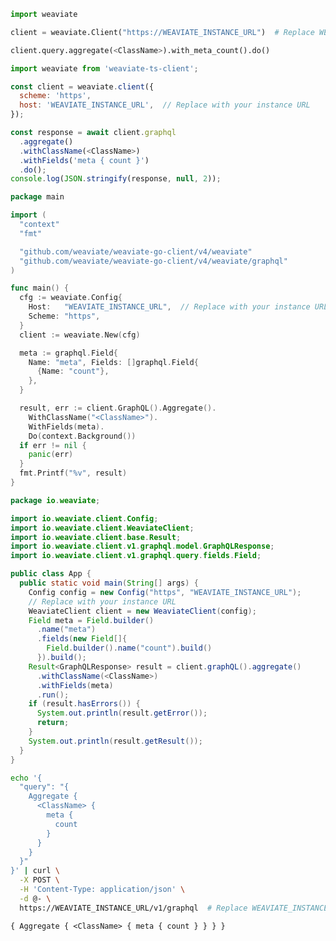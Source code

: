 

<Tabs groupId="languages">
<TabItem value="py" label="Python (v4)">
  <FilteredTextBlock
    text={PyCode}
    startMarker="START GraphQLMetaCount"
    endMarker="END GraphQLMetaCount"
    language="py"
  />
</TabItem>
<TabItem value="py3" label="Python (v3)">

```python
import weaviate

client = weaviate.Client("https://WEAVIATE_INSTANCE_URL")  # Replace WEAVIATE_INSTANCE_URL with your instance URL.

client.query.aggregate(<ClassName>).with_meta_count().do()
```

</TabItem>
<TabItem value="js" label="JavaScript/TypeScript">

```js
import weaviate from 'weaviate-ts-client';

const client = weaviate.client({
  scheme: 'https',
  host: 'WEAVIATE_INSTANCE_URL',  // Replace with your instance URL
});

const response = await client.graphql
  .aggregate()
  .withClassName(<ClassName>)
  .withFields('meta { count }')
  .do();
console.log(JSON.stringify(response, null, 2));
```

</TabItem>
<TabItem value="go" label="Go">

```go
package main

import (
  "context"
  "fmt"

  "github.com/weaviate/weaviate-go-client/v4/weaviate"
  "github.com/weaviate/weaviate-go-client/v4/weaviate/graphql"
)

func main() {
  cfg := weaviate.Config{
    Host:   "WEAVIATE_INSTANCE_URL",  // Replace with your instance URL
    Scheme: "https",
  }
  client := weaviate.New(cfg)

  meta := graphql.Field{
    Name: "meta", Fields: []graphql.Field{
      {Name: "count"},
    },
  }

  result, err := client.GraphQL().Aggregate().
    WithClassName("<ClassName>").
    WithFields(meta).
    Do(context.Background())
  if err != nil {
    panic(err)
  }
  fmt.Printf("%v", result)
}
```

</TabItem>
<TabItem value="java" label="Java">

```java
package io.weaviate;

import io.weaviate.client.Config;
import io.weaviate.client.WeaviateClient;
import io.weaviate.client.base.Result;
import io.weaviate.client.v1.graphql.model.GraphQLResponse;
import io.weaviate.client.v1.graphql.query.fields.Field;

public class App {
  public static void main(String[] args) {
    Config config = new Config("https", "WEAVIATE_INSTANCE_URL");
    // Replace with your instance URL
    WeaviateClient client = new WeaviateClient(config);
    Field meta = Field.builder()
      .name("meta")
      .fields(new Field[]{
        Field.builder().name("count").build()
      }).build();
    Result<GraphQLResponse> result = client.graphQL().aggregate()
      .withClassName(<ClassName>)
      .withFields(meta)
      .run();
    if (result.hasErrors()) {
      System.out.println(result.getError());
      return;
    }
    System.out.println(result.getResult());
  }
}
```

</TabItem>
<TabItem value="curl" label="Curl">

```bash
echo '{
  "query": "{
    Aggregate {
      <ClassName> {
        meta {
          count
        }
      }
    }
  }"
}' | curl \
  -X POST \
  -H 'Content-Type: application/json' \
  -d @- \
  https://WEAVIATE_INSTANCE_URL/v1/graphql  # Replace WEAVIATE_INSTANCE_URL with your instance URL.
```

</TabItem>
<TabItem value="graphql" label="GraphQL">

```graphql
{ Aggregate { <ClassName> { meta { count } } } }
```

</TabItem>
</Tabs>
